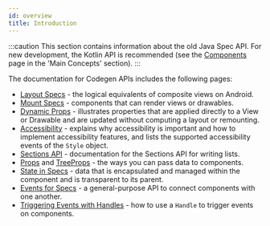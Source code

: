 ```yaml
---
id: overview
title: Introduction
---
```


:::caution
This section contains information about the old Java Spec API.
For new development, the Kotlin API is recommended (see the [Components](mainconcepts/components-basics.mdx) page in the 'Main Concepts' section).
:::

The documentation for Codegen APIs includes the following pages:

* [Layout Specs](layout-specs.mdx) - the logical equivalents of composite views on Android.
* [Mount Specs](mount-specs.md) - components that can render views or drawables.
* [Dynamic Props](dynamic-props.mdx) - illustrates properties that are applied directly to a View or Drawable and are updated without computing a layout or remounting.
* [Accessibility](accessibility-overview.md) - explains why accessibility is important and how to implement accessibility features, and lists the supported accessibility events of the `Style` object.
* [Sections API](sections/start.mdx) - documentation for the Sections API for writing lists.
* [Props](passing-data-to-components/props.md) and [TreeProps](passing-data-to-components/treeprops.mdx) - the ways you can pass data to components.
* [State in Specs](state-for-specs.md) - data that is encapsulated and managed within the component and is transparent to its parent.
* [Events for Specs](events-for-specs.md) - a general-purpose API to connect components with one another.
* [Triggering Events with Handles](trigger-events.md) - how to use a `Handle` to trigger events on components.
